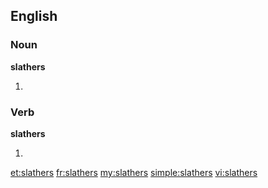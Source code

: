 ==English==

===Noun===
'''slathers'''

# {{plural of|[[slather]]}}

===Verb===
'''slathers'''

# {{third-person singular of|[[slather]]}}

[[et:slathers]]
[[fr:slathers]]
[[my:slathers]]
[[simple:slathers]]
[[vi:slathers]]